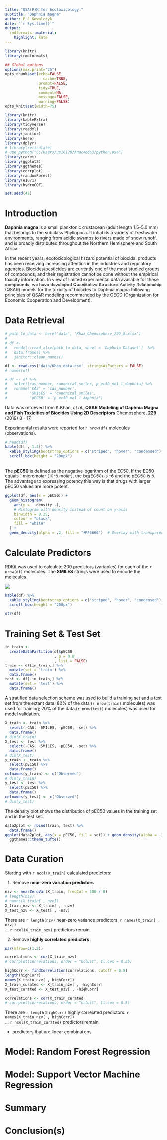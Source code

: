---
title: "QSA(P)R for Ecotoxicology:"
subtitle: "Daphnia magna"
author: P J Kowalczyk
date: "`r Sys.time()`"
output:
  rmdformats::material:
    highlight: kate
---

```{r setup, echo=FALSE, cache=FALSE}
library(knitr)
library(rmdformats)

## Global options
options(max.print="75")
opts_chunk$set(echo=FALSE,
	             cache=TRUE,
               prompt=FALSE,
               tidy=TRUE,
               comment=NA,
               message=FALSE,
               warning=FALSE)
opts_knit$set(width=75)
```

```{r libraries, echo = FALSE, message = FALSE, warning = FALSE}
library(knitr)
library(kableExtra)
library(tidyverse)
library(readxl)
library(janitor)
library(here)
library(dplyr)
# library(reticulate)
# use_python("C:/Users/us16120/Anaconda3/python.exe")
library(caret)
library(ggplot2)
library(ggthemes)
library(corrplot)
library(randomForest)
library(e1071)
library(hydroGOF)

set.seed(42)
```

# Introduction  

**Daphnia magna** is a small planktonic crustacean (adult length 1.5–5.0 mm) that belongs to the subclass Phyllopoda. It inhabits a variety of freshwater environments, ranging from acidic swamps to rivers made of snow runoff, and is broadly distributed throughout the Northern Hemisphere and South Africa.  

In the recent years, ecotoxicological hazard potential of biocidal products has been receiving increasing attention in the industries and regulatory agencies. Biocides/pesticides are currently one of the most studied groups of compounds, and their registration cannot be done without the empirical toxicity information. In view of limited experimental data available for these compounds, we have developed Quantitative Structure-Activity Relationship (QSAR) models for the toxicity of biocides to Daphnia magna following principles of QSAR modeling recommended by the OECD (Organization for Economic Cooperation and Development).  

# Data Retrieval  

```{r access_data, message = FALSE, warning = FALSE}
# path_to_data <- here('data', 'Khan_Chemosphere_229_8.xlsx')
# 
# df <-
#   readxl::read_xlsx(path_to_data, sheet = 'Daphnia Dataset')  %>%
#   data.frame() %>%
#   janitor::clean_names()

df <- read.csv('data/Khan_data.csv', stringsAsFactors = FALSE)
# names(df)

# df <- df %>%
#   select(cas_number, canonical_smiles, p_ec50_mol_l_daphnia) %>%
#   rename('CAS' = 'cas_number',
#          'SMILES' = 'canonical_smiles',
#          'pEC50' = 'p_ec50_mol_l_daphnia')
```

Data was retrieved from K.Khan, *et al.*, **QSAR Modeling of Daphnia Magna and Fish Toxicities of Biocides Using 2D Descriptors** Chemosphere, **229** (2019) 8 - 17.  

Experimental results were reported for `r nrow(df)` molecules (observations).  

```{r data_table, message = FALSE, warning = FALSE}
# head(df)
kable(df[ , 1:3]) %>%
  kable_styling(bootstrap_options = c("striped", "hover", "condensed"), font_size = 11) %>%
  scroll_box(height = "200px")
```
<br>
The **pEC50** is defined as the negative logarithm of the EC50. If the EC50 equals 1 micromolar (10-6 molar), the log(EC50) is -6 and the pEC50 is 6. The advantage to expressing potency this way is that drugs with larger pEC50 values are more potent.  

```{r pEC50_plot, message = FALSE, warning = FALSE}
ggplot(df, aes(x = pEC50)) +
  geom_histogram(
    aes(y = ..density..),
    # Histogram with density instead of count on y-axis
    binwidth = 0.25,
    colour = "black",
    fill = "white"
  ) +
  geom_density(alpha = .2, fill = "#FF6666")  # Overlay with transparent density plot
```


# Calculate Predictors  

RDKit was used to calculate 200 predictors (variables) for each of the `r nrow(df)` molecules. The **SMILES** strings were used to encode the molecules.

![](images/RDKitPredictors.png)

```{r echo = FALSE}
kable(df) %>%
  kable_styling(bootstrap_options = c("striped", "hover", "condensed"), font_size = 11) %>%
  scroll_box(height = "200px")
```

```{r echo = FALSE}
str(df)
``` 

# Training Set & Test Set  

```{r echo = FALSE}
in_train <-
  createDataPartition(df$pEC50
                      , p = 0.8
                      , list = FALSE)
train <- df[in_train,] %>%
  mutate(set = 'train') %>%
  data.frame()
test <- df[-in_train,] %>%
  mutate(set = 'test') %>%
  data.frame()
```

A stratified data selection scheme was used to build a training set and a test set from the extant data. 80% of the data (`r nrow(train)` molecules) was used for training; 20% of the data (`r nrow(test)` molecules) was used for model validation.  

```{r echo = FALSE}
X_train <- train %>%
  select(-CAS, -SMILES, -pEC50, -set) %>%
  data.frame()
# dim(X_train)
X_test <- test %>%
  select(-CAS, -SMILES, -pEC50, -set) %>%
  data.frame()
# dim(X_test)
y_train <- train %>%
  select(pEC50) %>%
  data.frame()
colnames(y_train) <- c('Observed')
# dim(y_train)
y_test <- test %>%
  select(pEC50) %>%
  data.frame()
colnames(y_test) <- c('Observed')
# dim(y_test)
```

The density plot shows the distribution of pEC50 values in the training set and in the test set.  

```{r echo = FALSE}
data2plot <- rbind(train, test) %>%
  data.frame()
ggplot(data2plot, aes(x = pEC50, fill = set)) + geom_density(alpha = .3) +
  ggthemes::theme_tufte()
```

# Data Curation 

Starting with `r ncol(X_train)` calculated predictors:  

1. Remove **near-zero variation predictors**  

```{r echo = FALSE}
nzv <- nearZeroVar(X_train, freqCut = 100 / 0)
# length(nzv)
# names(X_train[ , nzv])
X_train_nzv <- X_train[ , -nzv]
X_test_nzv <- X_test[ , -nzv]
```

There are `r length(nzv)` near-zero variance predictors: `r names(X_train[ , nzv])`
<br>
... `r ncol(X_train_nzv)` predictors remain.
<br>

2. Remove **highly correlated predictors**  

```{r echo = FALSE}
par(mfrow=c(1,2))

correlations <- cor(X_train_nzv)
# corrplot(correlations, order = "hclust", tl.cex = 0.25)

highCorr <- findCorrelation(correlations, cutoff = 0.8)
length(highCorr)
names(X_train_nzv[ , highCorr])
X_train_curated <- X_train_nzv[ , -highCorr]
X_test_curated <- X_test_nzv[ , -highCorr]

correlations <- cor(X_train_curated)
# corrplot(correlations, order = "hclust", tl.cex = 0.5)
```

There are `r length(highCorr)` highly correlated predictors: `r names(X_train_nzv[ , highCorr])`
<br>
... `r ncol(X_train_curated)` predictors remain.
<br>

* predictors that are linear combinations  

# Model: Random Forest Regression  

# Model: Support Vector Machine Regression  

# Summary  

# Conclusion(s)  

